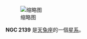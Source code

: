{{NGCInfoBox|NGCID=NGC 2139|發現者=弗里德里希·威廉·赫歇爾|發現日期=1784年11月17日|其他編號=IC 2154, ESO 488-54,MCG -4-15-5|曆元=J2000.0|赤經=6時1分8秒
|赤緯=-23°40'22"|星座=天兔座|星體=星系|星等=11.6|表面亮度=13.1|藍等=12.3}}
[[File:NGC_2139_DSS.jpg|缩略图]]

'''NGC 2139''' 是[[天兔座|天兔座]]的一個[[星系|星系]]。

{{NGCReference|2139}}

{{Catalogs|NGC=2139}}